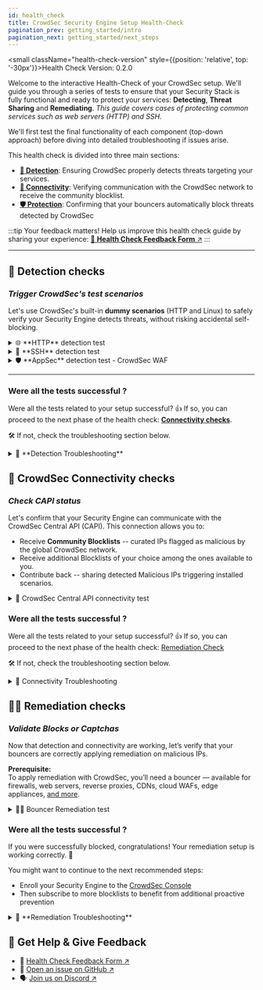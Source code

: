 ```yaml
---
id: health_check
title: CrowdSec Security Engine Setup Health-Check
pagination_prev: getting_started/intro
pagination_next: getting_started/next_steps
---
```



<small className="health-check-version" style={{position: 'relative', top: '-30px'}}>Health Check Version: 0.2.0</small>

Welcome to the interactive Health-Check of your CrowdSec setup.
We'll guide you through a series of tests to ensure that your Security Stack is fully functional and ready to protect your services:
**Detecting**, **Threat Sharing** and **Remediating**.
*This guide covers cases of protecting common services such as web servers (HTTP) and SSH.*

We'll first test the final functionality of each component (top-down approach) before diving into detailed troubleshooting if issues arise.

This health check is divided into three main sections:
- [**📡 Detection**](#-detection-checks): Ensuring CrowdSec properly detects threats targeting your services.
- [**🔗 Connectivity**](#-crowdsec-connectivity-checks): Verifying communication with the CrowdSec network to receive the community blocklist.
- [**🛡️ Protection**](#-remediation-checks): Confirming that your bouncers automatically block threats detected by CrowdSec

:::tip Your feedback matters!
Help us improve this health check guide by sharing your experience: [📝 **Health Check Feedback Form** ↗️](https://forms.gle/DJboC7oisjmA8qt78)
:::

* * *

## 📡 Detection checks

### *Trigger CrowdSec's test scenarios*  

Let's use CrowdSec's built-in **dummy scenarios** (HTTP and Linux) to safely verify your Security Engine detects threats, without risking accidental self-blocking.

<details>
  <summary>🌐 **HTTP** detection test</summary>
  
We'll trigger the dummy scenario `crowdsecurity/http-generic-test` by accessing a **probe path** on your web server.

1️⃣ Access your service URL with this path: `/crowdsec-test-NtktlJHV4TfBSK3wvlhiOBnl`
<CodeBlock className="language-bash">curl -I https://\<your-service-url\>/crowdsec-test-NtktlJHV4TfBSK3wvlhiOBnl</CodeBlock>

2️⃣ Confirm the alert has triggered for the scenario `crowdsecurity/http-generic-test`

<Tabs groupId="deployment">
  <TabItem value="host" label="On Host" default>
    <CodeBlock className="language-bash">sudo cscli alerts list | grep crowdsecurity/http-generic-test</CodeBlock>
  </TabItem>
  <TabItem value="docker" label="Docker">
    <CodeBlock className="language-bash">docker exec crowdsec cscli alerts list | grep crowdsecurity/http-generic-test</CodeBlock>
  </TabItem>
  <TabItem value="kubernetes" label="Kubernetes">
    <CodeBlock className="language-bash">kubectl exec -n crowdsec -it $(kubectl get pods -n crowdsec -l k8s-app=crowdsec -l type=lapi -o name) -- cscli alerts list | grep crowdsecurity/http-generic-test</CodeBlock>
  </TabItem>
</Tabs>

**Notes:**
- ⚠️ **Important**: Requests from **private IP addresses won't trigger alerts** (private IPs are whitelisted by default).
  - If testing from localhost or your internal network (192.168.x.x, 10.x.x.x, 172.16.x.x), the test will fail.
  - **Solution**: Test from an external device with a public IP address, or test via a browser from your phone using mobile data.
- This scenario can be triggered again only after a 5-minutes delay.
</details>

<details>
    <summary>🔐 **SSH** detection test</summary>

We'll trigger the dummy scenario `crowdsecurity/ssh-generic-test` by attempting an SSH login with a specific username.

1️⃣ Attempt SSH login using this username: `crowdsec-test-NtktlJHV4TfBSK3wvlhiOBnl`.
<CodeBlock className="language-bash">ssh crowdsec-test-NtktlJHV4TfBSK3wvlhiOBnl@\<your-server-ip\></CodeBlock>

2️⃣ Confirm the alert has triggered for the scenario `crowdsecurity/ssh-generic-test`

<Tabs groupId="deployment">
  <TabItem value="host" label="On Host" default>
    <CodeBlock className="language-bash">sudo cscli alerts list | grep crowdsecurity/ssh-generic-test</CodeBlock>
  </TabItem>
  <TabItem value="docker" label="Docker">
    <CodeBlock className="language-bash">docker exec crowdsec cscli alerts list | grep crowdsecurity/ssh-generic-test</CodeBlock>
  </TabItem>
  <TabItem value="kubernetes" label="Kubernetes">
    It's uncommon to have to deal with this scenario in Kubernetes, but if you do:
    <CodeBlock className="language-bash">kubectl exec -n crowdsec -it $(kubectl get pods -n crowdsec -l k8s-app=crowdsec -l type=lapi -o name) -- cscli alerts list | grep crowdsecurity/ssh-generic-test</CodeBlock>
  </TabItem>
</Tabs>

**Notes:** 
- This scenario can only be triggered again after a 5-minutes delay. 
</details>

<details>
    <summary>🛡️ **AppSec** detection test - CrowdSec WAF </summary>

If you've enabled an AppSec-capable bouncer with CrowdSec WAF with the [Virtual Patching collection](https://app.crowdsec.net/hub/author/crowdsecurity/collections/appsec-virtual-patching), you can trigger the `crowdsecurity/appsec-generic-test` dummy scenario.  
It would have triggered along with the HTTP detection test, but it is worth mentioning here as well.  

We'll trigger the dummy scenario `crowdsecurity/appsec-generic-test` by accessing a **probe path** on your web server.

1️⃣ Access your service URL with this path: `/crowdsec-test-NtktlJHV4TfBSK3wvlhiOBnl`
<CodeBlock className="language-bash">curl -I https://\<your-service-url\>/crowdsec-test-NtktlJHV4TfBSK3wvlhiOBnl</CodeBlock>

2️⃣ Confirm the alert has triggered for the scenario `crowdsecurity/appsec-generic-test`

<Tabs groupId="deployment">
  <TabItem value="host" label="On Host" default>
    <CodeBlock className="language-bash">sudo cscli alerts list | grep crowdsecurity/appsec-generic-test</CodeBlock>
  </TabItem>
  <TabItem value="docker" label="Docker">
    <CodeBlock className="language-bash">docker exec crowdsec cscli alerts list | grep crowdsecurity/appsec-generic-test</CodeBlock>
  </TabItem>
  <TabItem value="kubernetes" label="Kubernetes">
    <CodeBlock className="language-bash">kubectl exec -n crowdsec -it $(kubectl get pods -n crowdsec -l k8s-app=crowdsec -l type=lapi -o name) -- cscli alerts list | grep crowdsecurity/appsec-generic-test</CodeBlock>
  </TabItem>
</Tabs>

**Notes:**
- This scenario can only be triggered again after a 1-minute delay. 
</details>

* * *

### Were all the tests successful ?

Were all the tests related to your setup successful? 
👍 If so, you can proceed to the next phase of the health check: [**Connectivity checks**](#-crowdsec-connectivity-checks).  

🛠️ If not, check the troubleshooting section below.

<details>
    <summary>🐞 **Detection Troubleshooting**</summary>

  **No alert triggered? Let's find out why.**   

  If you installed CrowdSec on the same **host** as the service you're protecting, it should have auto-detected it and installed the right collections of parsers and scenarios.
  However, if you're using *custom log paths*, *unusual log formats*, or running in *Docker/Kubernetes*, you might need to configure some things manually.  
  
 **This section will help you pinpoint the issue and walk you through how to fix it.**  

  <details>
      <summary>📄 Are your logs being properly read and parsed?</summary>

  CrowdSec needs to know what logs to read and how to interpret them.  
  This is handled by the acquisition configuration (log sources) and parsing (how to read them).
  Multiple log sources can be defined in the acquisition(s) configuration files and they support diverse datasources (files, syslog, etc.).
  For more details you can refer to the [datasources documentation](https://doc.crowdsec.net/docs/next/log_processor/data_sources/intro).  

  We'll look at the security engine **metrics** to see if logs are **being read** and if what's read is **parsed correctly**.
  We'll do that using the `cscli metrics` command:

<Tabs groupId="deployment">
  <TabItem value="host" label="On Host" default>
    <CodeBlock className="language-bash">sudo cscli metrics show acquisition parsers</CodeBlock>
  </TabItem>
  <TabItem value="docker" label="Docker">
    <CodeBlock className="language-bash">docker exec crowdsec cscli metrics show acquisition parsers</CodeBlock>
  </TabItem>
  <TabItem value="kubernetes" label="Kubernetes">
    <CodeBlock className="language-bash">
     for i in $(kubectl get pods -n crowdsec -l k8s-app=crowdsec -l type=agent -o name); do kubectl exec -n crowdsec -it $i -- cscli metrics show acquisition parsers; done
    </CodeBlock>
  </TabItem>
</Tabs>

  Under **Acquisition Metrics** you should see:
  - The source name of the log files or streams that have been read and the number of lines read and parsed for each of them.
    - If you don't see any sources or some you have configured are missing, it means that the acquisition configuration is not properly set up. 
    - A non zero number of "Lines parsed" is expected for each source, proving that the appropriate parser was found and used.
  
  Under The **Parsers Metrics** you have the details of the parsers used.

  🚨 If this check fails, don’t worry -- the results will point you to the right area to troubleshoot:  
  
  :::warning
      🐞 If this command fails entirely, go to the [**CrowdSec Service Troubleshooting section**](#troubleshooting_service)
  :::
  :::warning
      🐞 If your acquisition sources don't appear, check the [**Acquisition Troubleshooting section**](#troubleshooting_acquisition)
  :::
  :::warning
    🐞 If parsing fails, check the [**Collection Troubleshooting section****](#troubleshooting_collection)
  :::

  </details>

  <details id="troubleshooting_acquisition">
      <summary>📥 Acquisition Troubleshooting -- Are your logs properly declared as datasources</summary>

  CrowdSec needs to know where to **read your logs**. The configuration varies by deployment method:

<Tabs groupId="deployment">
  <TabItem value="host" label="On Host" default>

  The **acquisition configuration** is usually found in `acquis.yaml` or in files under `acquis.d/` inside the CrowdSec config directory.
  On Debian-like OS it is typically located in `/etc/crowdsec/`.

  **To troubleshoot:**
  - The detailed doc about the acquisition configuration can be found [here](https://doc.crowdsec.net/docs/next/log_processor/acquisition/intro).
  - Check your acquisition files exist and that the datasources are properly setup.
  - 💡 Hint:
    - The hub page of the collection you installed provides an example of the acquisition configuration file to create.
    - For example:
      - The [NGINX collection hub page ↗️](https://app.crowdsec.net/hub/author/crowdsecurity/collections/nginx)
      - Or the [SSHD collection hub page ↗️](https://app.crowdsec.net/hub/author/crowdsecurity/collections/sshd) (that is contained in the Linux Collection).
  - Make sure that the **type** declared matches the **parser** expected to be used: nginx, apache, syslog, etc.

  </TabItem>
  <TabItem value="docker" label="Docker">

  In Docker, logs must be accessible to the container through volumes.

  **Common issues:**
  - **Missing volume mounts** & **Shared log volumes**: Ensure log directories are mounted in your container and available in multi-container setup.  
  Example if your service logs are in `/var/log` on the host or in a `logs` shared volume:
    ```yaml
    volumes:
      - /var/log:/var/log:ro  # Example for mounting logs as read-only
      - logs:/logs:ro   # Example for shared log volume between containers
    ```
  - **Acquisition configuration**: Your `acquis.yaml` or `acquis.d/*.yaml` files should reference paths inside the container.
  - **Log file permissions**: CrowdSec container user must have read access to log files.

  **To check your acquisition config:**
  ```bash
  docker exec crowdsec cat /etc/crowdsec/acquis.yaml # or acquis.d/*.yaml
  ```

  </TabItem>
  <TabItem value="kubernetes" label="Kubernetes">

  In Kubernetes, CrowdSec reads logs from `/var/log/containers` which is mounted into pods by the helm chart.

  **Configuration is done in your Helm values file:**
  ```yaml
  agent:
    acquisition:
      - namespace: your-namespace
        podName: your-pod-*
        program: nginx  # Reference used by the FILTER function of your installed parsers
  ```

  **Common issues:**
  - **Wrong namespace or pod names**: Verify pods exist with `kubectl get pods -n <namespace>`
  - **Incorrect program name**: The `program` field must match the FILTER of your installed parser (nginx, traefik, apache, etc.)
  - **Container runtime mismatch**: Set `container_runtime: containerd` or `container_runtime: docker` in values.yaml

  **Note:** Unlike standalone deployments, you use `program:` instead of `type:` in Kubernetes acquisitions.

  </TabItem>
</Tabs>

  </details>

  <details id="troubleshooting_collection">
      <summary>📦 Collection Troubleshooting -- Are the right parsers and scenarios installed?</summary>

  CrowdSec, via its [**Hub** ↗️](https://app.crowdsec.net/hub/collections) uses collections to package correct parsers and detection scenarios for your services.

<Tabs groupId="deployment">
  <TabItem value="host" label="On Host" default>

  On regular **host** installations, CrowdSec usually detects your services (like nginx or ssh) and installs the appropriate collections automatically.

  **🔍 To check what's currently installed:**
  ```bash
  sudo cscli collections list
  ```

  You can also list individual parsers and scenarios with:
  ```bash
  sudo cscli parsers list
  sudo cscli scenarios list
  ```

  - Look for entries related to your service (e.g., nginx, apache, ssh).
  - If they're listed, the right collection is likely installed.

  **📥 Install missing collections:**
  1. Visit the [CrowdSec Hub ↗️](https://hub.crowdsec.net/) and search for a collection matching your service
  2. Install with:
     ```bash
     sudo cscli collections install crowdsecurity/nginx
     sudo systemctl reload crowdsec
     ```

  </TabItem>
  <TabItem value="docker" label="Docker">

  In Docker, collections must be installed via the `COLLECTIONS` environment variable.

  **🔍 To check what's currently installed:**
  ```bash
  docker exec crowdsec cscli collections list
  ```

  **📥 Install collections:**

  ```yaml
  environment:
    COLLECTIONS: "crowdsecurity/nginx crowdsecurity/linux"
  ```
  Then **restart the container**.

  </TabItem>
  <TabItem value="kubernetes" label="Kubernetes">

  In Kubernetes, collections must be specified in your Helm values file.

  **🔍 To check what's currently installed:**
  ```bash
  for i in $(kubectl get pods -n crowdsec -l k8s-app=crowdsec -l type=agent -o name); do kubectl exec -n crowdsec -it $i -- cscli collections list; done
  ```

  **📥 Install collections:**

  Add to your `values.yaml`:
  ```yaml
  agent:
    env:
      - name: COLLECTIONS
        value: "crowdsecurity/traefik crowdsecurity/nginx"
  ```

  Then upgrade your Helm release:
  ```bash
  helm upgrade crowdsec crowdsec/crowdsec -n crowdsec -f values.yaml
  ```

  </TabItem>
</Tabs>

  **⚠️ Log format mismatch:**
  - If your logs don't follow the expected format (e.g., they've been customized), CrowdSec might not parse them properly.
  - **Check which log format the Hub parser expects:**
    - Each parser on the Hub documents the expected log format. For example:
      - [**NGINX parser** ↗️](https://app.crowdsec.net/hub/author/crowdsecurity/log-parsers/nginx-logs) expects the default combined log format
      - [**Apache parser** ↗️](https://app.crowdsec.net/hub/author/crowdsecurity/log-parsers/apache2-logs) expects the standard combined format
    - Compare your actual log format with the expected format to identify mismatches
  - **For custom log formats:**
    - **Example**: If you use a custom NGINX log format like `log_format custom '$remote_addr - $request - $status';`, you'll need a custom parser
    - Use the [**CrowdSec Playground** ↗️](https://playground.crowdsec.net/) to test and develop your parsers interactively
    - The playground lets you test GROK patterns, parsers, and scenarios in real-time before deploying them
    - Full guide on creating parsers: [CrowdSec Parser Documentation](https://doc.crowdsec.net/docs/next/log_processor/parsers/format)

  </details>

  <details id="troubleshooting_service">
      <summary>⚙️ CrowdSec Service Troubleshooting -- is the CrowdSec service running?</summary>

<Tabs groupId="deployment">
  <TabItem value="host" label="On Host" default>

  Let's check if the CrowdSec service is active:
  ```bash
  sudo systemctl status crowdsec
  ```
  - ☑️ You should see: "**active (running)**"

  **If the service is not running:**
  ```bash
  sudo systemctl start crowdsec
  sudo systemctl enable crowdsec  # Ensure it starts on boot
  ```

  **Check logs for errors:**
  ```bash
  # Start by checking crowdsec logs
  less /var/log/crowdsec.log

  # Eventually check systemd journal logs
  sudo journalctl -u crowdsec -n 50
  ```

  **Common issues:**
  - Misconfiguration in `/etc/crowdsec/config.yaml`
  - Port conflicts (default: 8080 for LAPI, 6060 for metrics)
  - Insufficient permissions to access log files
  - Acquisition files format errors

  </TabItem>
  <TabItem value="docker" label="Docker">

  Check if the container is running:
  ```bash
  docker ps | grep crowdsec
  ```

  **If not running, check container logs:**
  ```bash
  docker logs crowdsec
  ```

  **Make sure your container starts without error**

  **Common issues:**
  - **Volume mount errors**: Ensure `/etc/crowdsec/` and `/var/lib/crowdsec/data/` are properly mounted
  - **Missing data volume**: Since v1.7.0, `/var/lib/crowdsec/data/` must be persisted
  - **Port conflicts**: Check if 8080 is available on host
  - **Log access**: Ensure log volumes are correctly mounted and readable
  - **Environment variables**: Verify `COLLECTIONS` and other env vars are set correctly

  **Check container status:**
  ```bash
  docker inspect crowdsec
  ```

  </TabItem>
  <TabItem value="kubernetes" label="Kubernetes">

  Check if pods are running:
  ```bash
  kubectl get pods -n crowdsec
  ```

  You should see LAPI and agent pods in `Running` status.

  **Check pod logs:**
  ```bash
  # LAPI logs
  kubectl logs -n crowdsec -l k8s-app=crowdsec -l type=lapi

  # Agent logs
  kubectl logs -n crowdsec -l k8s-app=crowdsec -l type=agent
  ```

  **Describe pod for more details:**
  ```bash
  kubectl describe pod -n crowdsec <pod-name>
  ```

  **Common issues:**
  - **ConfigMap errors**: Verify configuration is valid
    ```bash
    kubectl get configmap -n crowdsec
    ```
  - **Resource limits**: Check if pods have sufficient CPU/memory
  - **Network policies**: Ensure pods can communicate with each other
  - **PVC issues**: If using persistent volumes, ensure PVCs are bound
    ```bash
    kubectl get pvc -n crowdsec
    ```
  - **Image pull errors**: Check if the CrowdSec image is accessible, could happen if you have registry conflicts

  **Upgrade your Helm**
  ```bash
  helm upgrade crowdsec crowdsec/crowdsec -n crowdsec -f values.yaml
  ```

  </TabItem>
</Tabs>

  </details>
</details>

## 🔌 CrowdSec Connectivity checks

### *Check CAPI status*

Let's confirm that your Security Engine can communicate with the CrowdSec Central API (CAPI).
This connection allows you to:
- Receive **Community Blocklists** -- curated IPs flagged as malicious by the global CrowdSec network.
- Receive additional Blocklists of your choice among the ones available to you.
- Contribute back -- sharing detected Malicious IPs triggering installed scenarios.

<details>
  <summary>🔌 CrowdSec Central API connectivity test</summary>

  Check your CAPI connection status:

<Tabs groupId="deployment">
  <TabItem value="host" label="On Host" default>
    <CodeBlock className="language-bash">sudo cscli capi status</CodeBlock>
  </TabItem>
  <TabItem value="docker" label="Docker">
    <CodeBlock className="language-bash">docker exec crowdsec cscli capi status</CodeBlock>
  </TabItem>
  <TabItem value="kubernetes" label="Kubernetes">
    <CodeBlock className="language-bash">kubectl exec -n crowdsec -it $(kubectl get pods -n crowdsec -l k8s-app=crowdsec -l type=lapi -o name) -- cscli capi status</CodeBlock>
  </TabItem>
</Tabs>

  ☑️ You should see: `INFO You can successfully interact with Central API (CAPI)`

  **Notes:**
  - On a fresh install, credentials might need to be registered (see troubleshooting below).
  - The output also shows information about the connectivity config file path and enrollment status with CrowdSec Console.
</details>

### Were all the tests successful ?

Were all the tests related to your setup successful? 
👍 If so, you can proceed to the next phase of the health check: [Remediation Check](#-remediation-checks)

🛠️ If not, check the troubleshooting section below.

<details>
  <summary>🐞 Connectivity Troubleshooting</summary>

  If the CAPI status check fails, here are the most common issues and solutions:

<Tabs groupId="deployment">
  <TabItem value="host" label="On Host" default>

  **Common issues:**
  - **Missing credentials**: If `online_api_credentials.yaml` is missing:
    ```bash
    sudo cscli capi register
    sudo systemctl reload crowdsec
    ```
  - **Firewall blocking**: Ensure outbound network access (API endpoints, blocklists, etc.). See [Network Management](https://docs.crowdsec.net/docs/next/configuration/network_management/) for full requirements
  - **DNS issues**: Verify DNS resolution works:
    ```bash
    nslookup api.crowdsec.net
    ```
  - **Proxy configuration**: If behind a proxy, configure in `/etc/crowdsec/config.yaml`

  </TabItem>
  <TabItem value="docker" label="Docker">

  **Common issues:**
  - **No internet from container**: Ensure container can reach external networks
    ```bash
    docker exec crowdsec ping -c 3 api.crowdsec.net
    ```
  - **Missing credentials**: Register if credentials are missing:
    ```bash
    docker exec crowdsec cscli capi register
    docker restart crowdsec
    ```
  - **Volume not persisted**: Ensure `/etc/crowdsec/` volume persists the credentials file
  - **Network mode**: If using custom networks, verify routing and DNS
  - **Proxy issues**: Set `HTTP_PROXY` and `HTTPS_PROXY` environment variables if needed

  </TabItem>
  <TabItem value="kubernetes" label="Kubernetes">

  **Common issues:**
  - **No external connectivity**: Test from pod:
    ```bash
    kubectl exec -n crowdsec -it $(kubectl get pods -n crowdsec -l k8s-app=crowdsec -l type=lapi -o name) -- ping -c 3 api.crowdsec.net
    ```
  - **NetworkPolicy blocking**: Check if NetworkPolicies allow egress to api.crowdsec.net
  - **DNS issues**: Verify CoreDNS is working correctly
  - **Proxy configuration**: Configure proxy via environment variables in values.yaml:
    ```yaml
    lapi:
      env:
        - name: HTTP_PROXY
          value: "http://proxy:8080"
        - name: HTTPS_PROXY
          value: "http://proxy:8080"
    ```
  - **PVC not bound**: If credentials aren't persisting, check PVC status
  - **Enrollment key**: If using console enrollment, verify `ENROLL_KEY` is set correctly in values.yaml

  </TabItem>
</Tabs>

</details>

## ✋🏻 Remediation checks

### *Validate Blocks or Captchas* 

Now that detection and connectivity are working, let’s verify that your bouncers are correctly applying remediation on malicious IPs.  

**Prerequisite:**  
To apply remediation with CrowdSec, you’ll need a bouncer — available for firewalls, web servers, reverse proxies, CDNs, cloud WAFs, edge appliances, [and more](https://doc.crowdsec.net/u/bouncers/intro).  

<details>
  <summary>✋🏻 Bouncer Remediation test</summary>

This test involves manually creating a **decision** against a public IP of one of your devices for a very short period (1 minute).  

:::danger 
BE CAREFUL -- Risk of Self-Lockout  
This procedure will temporarily block your access to the services protected by your bouncer.  
Make sure to properly follow the instructions to set the TTL to a low expiration time (1 minute). 
OR do it from a device with a different public IP address than the client you're using to setup CrowdSec.
:::

1️⃣ Find your public IP:
<CodeBlock className="language-bash">curl api.ipify.org</CodeBlock>

2️⃣ Add a ban decision for your IP (valid for 1 minute):

<Tabs groupId="deployment">
  <TabItem value="host" label="On Host" default>
    <CodeBlock className="language-bash">sudo cscli decisions add --ip \<your-public-ip\> --duration 1m --reason "CrowdSec remediation test"</CodeBlock>
  </TabItem>
  <TabItem value="docker" label="Docker">
    <CodeBlock className="language-bash">docker exec crowdsec cscli decisions add --ip \<your-public-ip\> --duration 1m --reason "CrowdSec remediation test"</CodeBlock>
  </TabItem>
  <TabItem value="kubernetes" label="Kubernetes">
    <CodeBlock className="language-bash">kubectl exec -n crowdsec -it $(kubectl get pods -n crowdsec -l k8s-app=crowdsec -l type=lapi -o name) -- cscli decisions add --ip \<your-public-ip\> --duration 1m --reason "CrowdSec remediation test"</CodeBlock>
  </TabItem>
</Tabs>

⏳ *Wait a few seconds to ensure the decision is processed by the bouncer.*  
3️⃣ Try accessing your service (e.g. website, API). from the same public IP address.
  ➡️ You should be blocked by the bouncer. returning a forbidden response (HTTP 403) or a captcha challenge.

4️⃣ Wait for 1 minute, then check the decisions list to see if the decision has been removed

</details>

### Were all the tests successful ?

If you were successfully blocked, congratulations! Your remediation setup is working correctly. 🎉  

You might want to continue to the next recommended steps:
- Enroll your Security Engine to the [CrowdSec Console](/u/getting_started/post_installation/console/)
- Then subscribe to more blocklists to benefit from additional proactive prevention

<details>
    <summary>🐞 **Remediation Troubleshooting**</summary>

  Before diving into troubleshooting, remember that a remediation components (AKA **bouncer**) is a separate component that connects to the Security Engine and regularly pulls decisions (like bans or captchas) to apply them at its level (firewall, web server, etc.). If remediation isn’t working, it’s often due to issues in this communication loop.  
  You can find more information about bouncers in the [Bouncers documentation](https://doc.crowdsec.net/docs/next/bouncers/intro).
  The full list of available bouncers is available on the [CrowdSec Hub ↗️](https://app.crowdsec.net/hub/remediation-components).

  <details>
    <summary>Is your Bouncer Installed and Connected to your Security engine</summary>

<Tabs groupId="deployment">
  <TabItem value="host" label="On Host" default>

  **Check bouncers linked to your Security Engine:**
  ```bash
  sudo cscli bouncers list
  ```

  **You should see:**
  - The bouncer name
  - A ✓ in the valid column indicating proper registration
  - A recent `Last API pull` timestamp

  **Common issues:**
  - **Bouncer not valid or not pulling**: Check authentication in bouncer config file
  - **Bouncer not listed**: Register it:
    ```bash
    sudo cscli bouncers add my-bouncer-name
    ```
    Copy the token and add it to your bouncer's configuration, then restart the bouncer service.

  - **Bouncer on different machine**: Ensure it can reach the LAPI endpoint (default: `http://crowdsec-server:8080`)
  - **Firewall blocking**: Verify port 8080 is accessible from bouncer machine

  </TabItem>
  <TabItem value="docker" label="Docker">

  **Check bouncers linked to your Security Engine:**
  ```bash
  docker exec crowdsec cscli bouncers list
  ```

  **Common issues:**
  - **Bouncer in separate container**: Ensure containers are on the same Docker network
  - **LAPI URL**: Bouncer config should point to `http://crowdsec:8080` (using container name)
  - **Register bouncer**: You can pre-create bouncer keys using environment variables:
    ```yaml
    environment:
      BOUNCER_KEY_mybouncer: "my-secret-api-key"
    ```
  - **Network connectivity**: Test from bouncer container:
    ```bash
    docker exec my-bouncer ping crowdsec
    ```

  </TabItem>
  <TabItem value="kubernetes" label="Kubernetes">

  **Check bouncers linked to your Security Engine:**
  ```bash
  kubectl exec -n crowdsec -it $(kubectl get pods -n crowdsec -l k8s-app=crowdsec -l type=lapi -o name) -- cscli bouncers list
  ```

  **Common issues:**
  - **Service discovery**: Bouncer should connect to `http://crowdsec-service.crowdsec.svc.cluster.local:8080`
  - **Register bouncer**:
    ```bash
    # Generate API key with a tool of your choice
    # Then fill the values.yaml accordingly to dictates the bouncer name and api key use for this communication with LAPI
    # values.yaml
    lapi:
      env:
        - name: BOUNCER_KEY_<bouncer-name>
          value: "api-key-you-want-this-bouncer-to-use"
    ```
  - **Network policies**: Ensure bouncer namespace can reach crowdsec namespace
  - **Service accessibility**: Verify the LAPI, named `crowdsec-service` is accessible:
    ```bash
    kubectl get svc -n crowdsec crowdsec-service
    ```

  **For Ingress Nginx bouncer:**
  - Ensure the bouncer has the correct LAPI URL in its ConfigMap
  - Check bouncer logs for connection errors:
    ```bash
    kubectl logs -n ingress-nginx -l app.kubernetes.io/component=controller
    ```

  </TabItem>
</Tabs>

  </details>
</details>

## 💬 Get Help & Give Feedback

- 📝 [Health Check Feedback Form ↗️](https://forms.gle/DJboC7oisjmA8qt78)
- 📨 [Open an issue on GitHub ↗️](https://github.com/crowdsecurity/crowdsec-docs/issues/new)
- 🗣️ [Join us on Discord ↗️](https://discord.gg/wGN7ShmEE8)